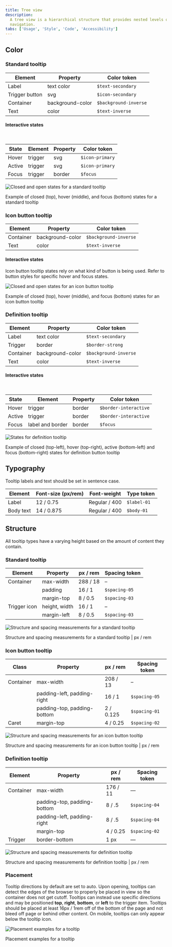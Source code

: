 ```yaml
---
title: Tree view
description:
  A tree view is a hierarchical structure that provides nested levels of
  navigation.
tabs: ['Usage', 'Style', 'Code', 'Accessibility']
---
```


## Color

### Standard tooltip

| Element        | Property         | Color token           |
| -------------- | ---------------- | --------------------- |
| Label          | text color       | `$text-secondary`     |
| Trigger button | svg              | `$icon-secondary`     |
| Container      | background-color | `$background-inverse` |
| Text           | color            | `$text-inverse`       |

#### Interactive states

<br />

| State  | Element | Property | Color token     |
| ------ | ------- | -------- | --------------- |
| Hover  | trigger | svg      | `$icon-primary` |
| Active | trigger | svg      | `$icon-primary` |
| Focus  | trigger | border   | `$focus`        |

<Row>
<Column colLg={8}>

![Closed and open states for a standard tooltip](images/tooltip-style-1.png)

</Column>
</Row>

<Caption>
  Example of closed (top), hover (middle), and focus (bottom) states for a
  standard tooltip
</Caption>

### Icon button tooltip

| Element   | Property         | Color token           |
| --------- | ---------------- | --------------------- |
| Container | background-color | `$background-inverse` |
| Text      | color            | `$text-inverse`       |

#### Interactive states

Icon button tooltip states rely on what kind of button is being used. Refer to
button styles for specific hover and focus states.

<Row>
<Column colLg={8}>

![Closed and open states for an icon button tooltip](images/tooltip-style-2.png)

</Column>
</Row>

<Caption>
  Example of closed (top), hover (middle), and focus (bottom) states for an icon
  button tooltip
</Caption>

### Definition tooltip

| Element   | Property         | Color token           |
| --------- | ---------------- | --------------------- |
| Label     | text color       | `$text-secondary`     |
| Trigger   | border           | `$border-strong`      |
| Container | background-color | `$background-inverse` |
| Text      | color            | `$text-inverse`       |

#### Interactive states

<br />

| State  | Element          | Property | Color token           |
| ------ | ---------------- | -------- | --------------------- |
| Hover  | trigger          | border   | `$border-interactive` |
| Active | trigger          | border   | `$border-interactive` |
| Focus  | label and border | border   | `$focus`              |

<Row>
<Column colLg={8}>

![States for definition tooltip](images/tooltip-style-3.png)

</Column>
</Row>

<Caption>
  Example of closed (top-left), hover (top-right), active (bottom-left) and
  focus (bottom-right) states for definition button tooltip
</Caption>

## Typography

Tooltip labels and text should be set in sentence case.

| Element   | Font-size (px/rem) | Font-weight   | Type token  |
| --------- | ------------------ | ------------- | ----------- |
| Label     | 12 / 0.75          | Regular / 400 | `$label-01` |
| Body text | 14 / 0.875         | Regular / 400 | `$body-01`  |

## Structure

All tooltip types have a varying height based on the amount of content they
contain.

### Standard tooltip

| Element      | Property      | px / rem | Spacing token |
| ------------ | ------------- | -------- | ------------- |
| Container    | max-width     | 288 / 18 | –             |
|              | padding       | 16 / 1   | `$spacing-05` |
|              | margin-top    | 8 / 0.5  | `$spacing-03` |
| Trigger icon | height, width | 16 / 1   | –             |
|              | margin-left   | 8 / 0.5  | `$spacing-03` |

<div className="image--fixed">

![Structure and spacing measurements for a standard tooltip](images/tooltip-style-4.png)

</div>

<Caption>
  Structure and spacing measurements for a standard tooltip | px / rem
</Caption>

### Icon button tooltip

| Class     | Property                    | px / rem  | Spacing token |
| --------- | --------------------------- | --------- | ------------- |
| Container | max-width                   | 208 / 13  | –             |
|           | padding-left, padding-right | 16 / 1    | `$spacing-05` |
|           | padding-top, padding-bottom | 2 / 0.125 | `$spacing-01` |
| Caret     | margin-top                  | 4 / 0.25  | `$spacing-02` |

<div className="image--fixed">

![Structure and spacing measurements for an icon button tooltip](images/tooltip-style-5.png)

</div>

<Caption>
  Structure and spacing measurements for an icon button tooltip | px / rem
</Caption>

### Definition tooltip

| Element   | Property                    | px / rem | Spacing token |
| --------- | --------------------------- | -------- | ------------- |
| Container | max-width                   | 176 / 11 | —             |
|           | padding-top, padding-bottom | 8 / .5   | `$spacing-04` |
|           | padding-left, padding-right | 8 / .5   | `$spacing-04` |
|           | margin-top                  | 4 / 0.25 | `$spacing-02` |
| Trigger   | border-bottom               | 1 px     | —             |

<div className="image--fixed">

![Structure and spacing measurements for definition tooltip](images/tooltip-style-6.png)

</div>

<Caption>
  Structure and spacing measurements for definition tooltip | px / rem
</Caption>

### Placement

Tooltip directions by default are set to auto. Upon opening, tooltips can detect
the edges of the browser to properly be placed in view so the container does not
get cutoff. Tooltips can instead use specific directions and may be
positioned **top**, **right**, **bottom**, or **left** to the trigger item.
Tooltips should be placed at least 16px / 1rem off of the bottom of the page and
not bleed off page or behind other content. On mobile, tooltips can only appear
below the tooltip icon.

<div className="image--fixed">

![Placement examples for a tooltip](images/tooltip-style-7.png)

</div>

<Caption>Placement examples for a tooltip</Caption>

